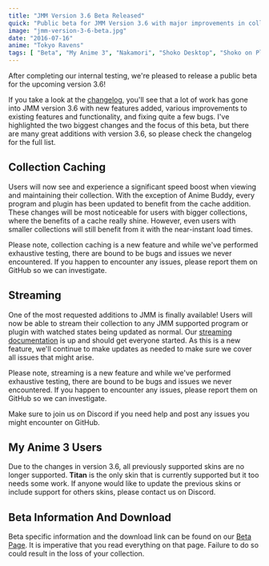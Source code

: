 ```yaml
---
title: "JMM Version 3.6 Beta Released"
quick: "Public beta for JMM Version 3.6 with major improvements in collection caching and streaming."
image: "jmm-version-3-6-beta.jpg"
date: "2016-07-16"
anime: "Tokyo Ravens"
tags: [ "Beta", "My Anime 3", "Nakamori", "Shoko Desktop", "Shoko on Plex", "Shoko Server" ]
---
```


After completing our internal testing, we're pleased to release a public beta for the upcoming version 3.6!

If you take a look at the [changelog](https://docs.shokoanime.com/changelog), you'll see that a lot of work has gone
into JMM version 3.6 with new features added, various improvements to existing features and functionality, and fixing
quite a few bugs. I've highlighted the two biggest changes and the focus of this beta, but there are many great
additions with version 3.6, so please check the changelog for the full list.

## Collection Caching

Users will now see and experience a significant speed boost when viewing and maintaining their collection. With the
exception of Anime Buddy, every program and plugin has been updated to benefit from the cache addition. These changes
will be most noticeable for users with bigger collections, where the benefits of a cache really shine. However, even
users with smaller collections will still benefit from it with the near-instant load times.

Please note, collection caching is a new feature and while we've performed exhaustive testing, there are bound to be
bugs and issues we never encountered. If you happen to encounter any issues, please report them on GitHub so we can
investigate.

## Streaming

One of the most requested additions to JMM is finally available! Users will now be able to stream their collection to
any JMM supported program or plugin with watched states being updated as normal.
Our [streaming documentation](https://shokoanime.com/) is up and should get everyone started. As this is a new feature,
we'll continue to make updates as needed to make sure we cover all issues that might arise.

Please note, streaming is a new feature and while we've performed exhaustive testing, there are bound to be bugs and
issues we never encountered. If you happen to encounter any issues, please report them on GitHub so we can investigate.

Make sure to join us on Discord if you need help and post any issues you might encounter on GitHub.

## My Anime 3 Users

Due to the changes in version 3.6, all previously supported skins are no longer supported. **Titan** is the only skin
that is currently supported but it too needs some work. If anyone would like to update the previous skins or include
support for others skins, please contact us on Discord.

## Beta Information And Download

Beta specific information and the download link can be found on our [Beta Page](https://shokoanime.com/). It is
imperative that you read everything on that page. Failure to do so could result in the loss of your collection.

